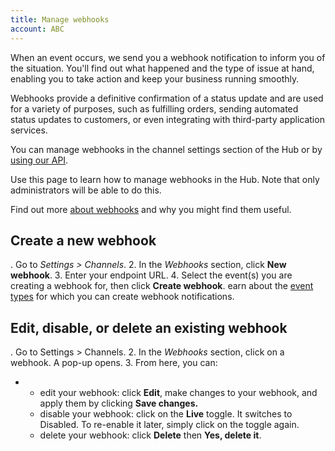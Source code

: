 ```yaml
---
title: Manage webhooks
account: ABC
---
```


When an event occurs, we send you a webhook notification to inform you of the situation. You'll find out what happened and the type of issue at hand, enabling you to take action and keep your business running smoothly.

Webhooks provide a definitive confirmation of a status update and are used for a variety of purposes, such as fulfilling orders, sending automated status updates to customers, or even integrating with third-party application services.

You can manage webhooks in the channel settings section of the Hub or by [using our API](/display/DOCS/Webhook+management).

Use this page to learn how to manage webhooks in the Hub. Note that only administrators will be able to do this.

Find out more [about webhooks](/display/DOCS/Webhooks) and why you might find them useful.

## Create a new webhook

. Go to _Settings > Channels_. 2. In the *Webhooks* section, click **New webhook**. 3. Enter your endpoint URL. 4. Select the event(s) you are creating a webhook for, then click **Create webhook**.
earn about the [event types](/display/DOCS/Event+types) for which you can create webhook notifications.

## Edit, disable, or delete an existing webhook

. Go to Settings > Channels. 2. In the _Webhooks_ section, click on a webhook. A pop-up opens. 3. From here, you can:

- - edit your webhook: click **Edit**, make changes to your webhook, and apply them by clicking **Save changes.**
  - disable your webhook: click on the **Live** toggle. It switches to Disabled. To re-enable it later, simply click on the toggle again.
  - delete your webhook: click **Delete** then **Yes, delete it**.
